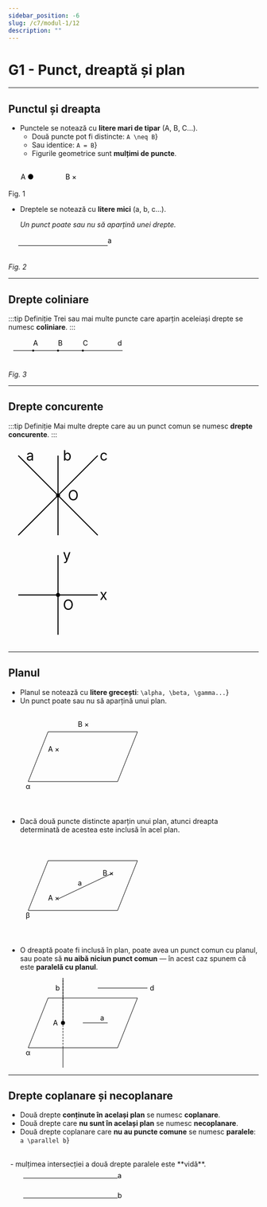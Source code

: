 ```yaml
---
sidebar_position: -6
slug: /c7/modul-1/12
description: ""
--- 
```



# G1 - Punct, dreaptă și plan  

---

## Punctul și dreapta

- Punctele se notează cu **litere mari de tipar** (A, B, C...).
  - Două puncte pot fi distincte: <Math>{String.raw`A \neq B`}</Math>  
  - Sau identice: <Math>{String.raw`A = B`}</Math>
  - Figurile geometrice sunt **mulțimi de puncte**.

<div style={{ border: '2px solid black', display: 'inline-block', padding: '5px' }}>
    <svg width="150" height="50" viewBox="0 0 120 50">
        <text x="10" y="30">A ●</text>
        <text x="100" y="30">B ×</text>
    </svg>
</div>
Fig. 1


* Dreptele se notează cu **litere mici** (a, b, c...).

  *Un punct poate sau nu să aparțină unei drepte.*
<div style={{ border: '2px solid black', display: 'inline-block', padding: '5px' }}>
    <svg width="220" height="40" viewBox="0 0 200 40">
    <line x1="10" y1="20" x2="190" y2="20" stroke="black" />
    <text x="190" y="15">a</text>
    </svg>
</div>

*Fig. 2*

---
## Drepte coliniare
:::tip Definiție
Trei sau mai multe puncte care aparțin aceleiași drepte se numesc **coliniare**.
:::
<div style={{ border: '2px solid black', display: 'inline-block', padding: '5px' }}>
    <svg width="240" height="50" viewBox="0 0 240 50">
    <line x1="10" y1="25" x2="230" y2="25" stroke="black" />
    <text x="50" y="15">A</text>
    <text x="100" y="15">B</text>
    <text x="150" y="15">C</text>
    <circle cx="50" cy="25" r="2" fill="black"/>
    <circle cx="100" cy="25" r="2" fill="black"/>
    <circle cx="150" cy="25" r="2" fill="black"/>
    <text x="220" y="15">d</text>
    </svg>
</div>

*Fig. 3*

---
## Drepte concurente
:::tip Definiție
Mai multe drepte care au un punct comun se numesc **drepte concurente**.
:::
<div style={{ display: 'flex', gap: '70px', justifyContent: 'left' }}>
  <div style={{ border: '2px solid black', display: 'inline-block', padding: '5px' }}>
      <svg width="200" height="200" viewBox="0 0 100 100">
      <line x1="50" y1="50" x2="90" y2="90" stroke="black"/>
      <line x1="50" y1="50" x2="90" y2="10" stroke="black"/>
      <line x1="50" y1="50" x2="10" y2="90" stroke="black"/>
      <line x1="50" y1="50" x2="10" y2="10" stroke="black"/>
      <line x1="50" y1="90" x2="50" y2="10" stroke="black"/>
      <circle cx="50" cy="50" r="2" fill="black"/>
      <text fontSize={10} fontWeight={'bold'} x="60" y="55">O</text>
      <text fontSize={10} x="18" y="15">a</text>
      <text fontSize={10} x="55" y="15">b</text>
      <text fontSize={10} x="92" y="15">c</text>
      </svg>
  </div>
  <div style={{ border: '2px solid black', display: 'inline-block', padding: '5px' }}>
    <svg width="200" height="200" viewBox="0 0 100 100">
    <line x1="10" y1="50" x2="90" y2="50" stroke="black" /> 
    <line x1="50" y1="10" x2="50" y2="90" stroke="black" /> 
    <text fontSize={10} x="92" y="55">x</text> 
    <text fontSize={10} x="55" y="15">y</text>
    <circle cx="50" cy="50" r="2" fill="black" /> 
    <text fontSize={10} fontWeight={'bold'} x="55" y="65">O</text> 
    </svg>
  </div>
</div>


---

## Planul

* Planul se notează cu **litere grecești**: <Math>{String.raw`\alpha, \beta, \gamma...`}</Math>
* Un punct poate sau nu să aparțină unui plan.

<svg width="300" height="180" viewBox="0 0 300 180">
  <!-- paralelogram -->
  <polygon points="40,140 80,40 260,40 220,140" fill="none" stroke="black" />
  <!-- etichete -->
  <text x="80" y="80">A ×</text>
  <text x="140" y="30">B ×</text>
  <text x="35" y="155">α</text>
</svg>
<br/>
<Math>{String.raw`\begin{cases} 
A \in \alpha \\ 
B \notin \alpha
\end{cases}`}</Math>

<br/>
<br/>


* Dacă două puncte distincte aparțin unui plan, atunci dreapta determinată de acestea este inclusă în acel plan.

<svg width="300" height="180" viewBox="0 0 300 180">
  <!-- paralelogram -->
  <polygon points="40,140 80,40 260,40 220,140" fill="none" stroke="black" />
  <!-- linie intre punctele A si B -->
  <line x1="100" y1="117" x2="210" y2="65" stroke="black" />
  <!-- etichete -->
  <text x="80" y="120">A ×</text>
  <text x="190" y="70">B ×</text>
  <text fontWeight={"bold"} x="140" y="90">a</text>
  <text x="35" y="155">β</text>
</svg>
<br/>
<Math>{String.raw`\begin{cases} 
A \in \beta \\ 
B \in \beta
\end{cases} \Rightarrow a \in \beta`}</Math>

<br/>
<br/>

* O dreaptă poate fi inclusă în plan, poate avea un punct comun cu planul, sau poate să **nu aibă niciun punct comun** — în acest caz spunem că este **paralelă cu planul**.

<svg width="300" height="180" viewBox="0 0 300 180">
  <!-- paralelogram -->
  <polygon points="40,140 80,40 260,40 220,140" fill="none" stroke="black" />
  <!-- drepte paralele d și a -->
  <line x1="180" y1="20" x2="280" y2="20" stroke="black" />
  <text x="285" y="25">d</text>
  <line x1="150" y1="90" x2="200" y2="90" stroke="black" />
  <text x="185" y="85">a</text>
  <!-- dreapta b -->
  <line x1="110" y1="0" x2="110" y2="90" stroke="black" />
  <line x1="110" y1="140" x2="110" y2="0" stroke="black" stroke-dasharray="4,2" />
  <line x1="110" y1="140" x2="110" y2="190" stroke="black" />
  <!-- punctul A -->
  <circle cx="110" cy="90" r="4" fill="black" />
  <text x="90" y="95">A</text>
  <text x="35" y="155">α</text>
  <text x="95" y="25">b</text>
</svg>

---

## Drepte coplanare și necoplanare

* Două drepte **conținute în același plan** se numesc **coplanare**.
* Două drepte care **nu sunt în același plan** se numesc **necoplanare**.
* Două drepte coplanare care **nu au puncte comune** se numesc **paralele**: <Math>{String.raw`a \parallel b`}</Math>
<br/>
<Math >{String.raw`a \cap b = \emptyset `}</Math> - mulțimea intersecției a două drepte paralele este **vidă**.

<svg width="250" height="100" viewBox="0 0 250 100">
  <line x1="30" y1="20" x2="220" y2="20" stroke="black"/>
  <line x1="30" y1="60" x2="220" y2="60" stroke="black"/>
  <text x="220" y="20">a</text>
  <text x="220" y="60">b</text>
</svg>





